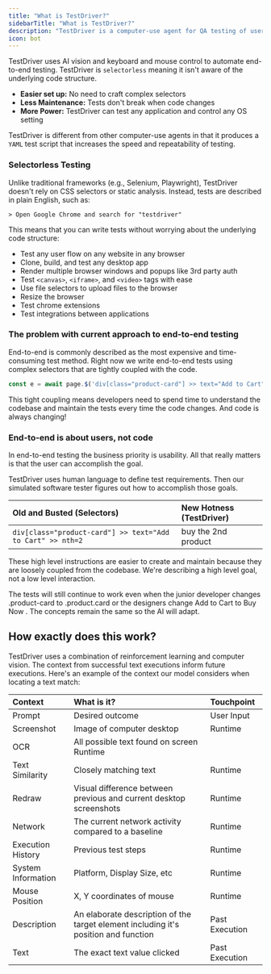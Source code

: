 ```yaml
---
title: "What is TestDriver?"
sidebarTitle: "What is TestDriver?"
description: "TestDriver is a computer-use agent for QA testing of user interfaces."
icon: bot
---
```


TestDriver uses AI vision and keyboard and mouse control to automate end-to-end testing. TestDriver is `selectorless` meaning it isn't aware of the underlying code structure.

- **Easier set up:** No need to craft complex selectors
- **Less Maintenance:** Tests don't break when code changes
- **More Power:** TestDriver can test any application and control any OS setting

TestDriver is different from other computer-use agents in that it produces a `YAML` test script that increases the speed and repeatability of testing.

### Selectorless Testing

Unlike traditional frameworks (e.g., Selenium, Playwright), TestDriver doesn't rely on CSS selectors or static analysis. Instead, tests are described in plain English, such as:

```
> Open Google Chrome and search for "testdriver"
```

This means that you can write tests without worrying about the underlying code structure:

- Test any user flow on any website in any browser
- Clone, build, and test any desktop app
- Render multiple browser windows and popups like 3rd party auth
- Test `<canvas>`, `<iframe>`,  and `<video>` tags with ease
- Use file selectors to upload files to the browser
- Resize the browser
- Test chrome extensions
- Test integrations between applications

### The problem with current approach to end-to-end testing

End-to-end is commonly described as the most expensive and time-consuming test method. Right now we write end-to-end tests using complex selectors that are tightly coupled with the code. 

```js
const e = await page.$('div[class="product-card"] >> text="Add to Cart" >> nth=2');
```

This tight coupling means developers need to spend time to understand the codebase and maintain the tests every time the code changes. And code is always changing!

### End-to-end is about users, not code

In end-to-end testing the business priority is usability. All that really matters is that the user can accomplish the goal. 

TestDriver uses human language to define test requirements. Then our simulated software tester figures out how to accomplish those goals.

Old and Busted (Selectors)  | New Hotness (TestDriver)
|:----------------------|:-------------------|
```div[class="product-card"] >> text="Add to Cart" >> nth=2``` | buy the 2nd product

These high level instructions are easier to create and maintain because they are loosely coupled from the codebase. We're describing a high level goal, not a low level interaction.

The tests will still continue to work even when the junior developer changes .product-card to .product.card or the designers change Add to Cart to Buy Now . The concepts remain the same so the AI will adapt. 

## How exactly does this work?

TestDriver uses a combination of reinforcement learning and computer vision. The context from successful text executions inform future executions. Here's an example of the context our model considers when locating a text match:

Context| What is it? | Touchpoint
|:----------|:------------------|:----------------|
Prompt | Desired outcome | User Input
Screenshot | Image of computer desktop | Runtime
OCR | All possible text found on screen  Runtime
Text Similarity | Closely matching text | Runtime 
Redraw | Visual difference between previous and current desktop screenshots | Runtime
Network | The current network activity compared to a baseline | Runtime
Execution History | Previous test steps | Runtime
System Information | Platform, Display Size, etc | Runtime
Mouse Position | X, Y coordinates of mouse | Runtime
Description | An elaborate description of the target element including it's position and function | Past Execution
Text | The exact text value clicked | Past Execution
